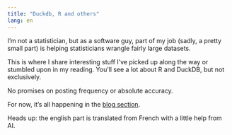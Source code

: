 ```yaml
---
title: "Duckdb, R and others"
lang: en
---
```


I’m not a statistician, but as a software guy, part of my job (sadly, a pretty small part) is helping statisticians wrangle fairly large datasets.

This is where I share interesting stuff I’ve picked up along the way or stumbled upon in my reading. You’ll see a lot about R and DuckDB, but not exclusively.

No promises on posting frequency or absolute accuracy.

For now, it’s all happening in the [blog section](posts.qmd).

Heads up: the english part is translated from French with a little help from AI.